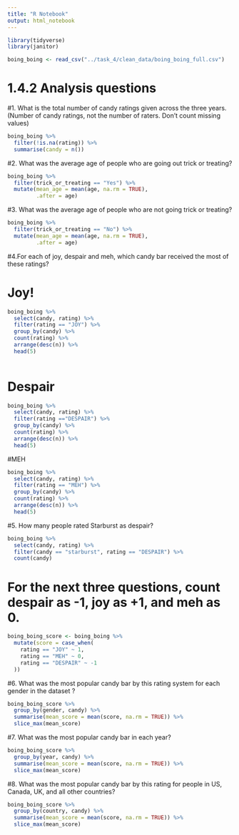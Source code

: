 ```yaml
---
title: "R Notebook"
output: html_notebook
---
```

```r
library(tidyverse)
library(janitor)
```

```r
boing_boing <- read_csv("../task_4/clean_data/boing_boing_full.csv")
```
# 1.4.2 Analysis questions

#1. What is the total number of candy ratings given across the three years. (Number of candy ratings, not the number of raters. Don’t count missing values)

```r
boing_boing %>% 
  filter(!is.na(rating)) %>% 
  summarise(candy = n())
```


#2. What was the average age of people who are going out trick or treating?

```r
boing_boing %>% 
  filter(trick_or_treating == "Yes") %>% 
  mutate(mean_age = mean(age, na.rm = TRUE),
         .after = age)
```


#3. What was the average age of people who are not going trick or treating?

```r
boing_boing %>% 
  filter(trick_or_treating == "No") %>% 
  mutate(mean_age = mean(age, na.rm = TRUE),
         .after = age)
```

#4.For each of joy, despair and meh, which candy bar received the most of these ratings? 

# Joy!

```r
boing_boing %>% 
  select(candy, rating) %>% 
  filter(rating == "JOY") %>% 
  group_by(candy) %>% 
  count(rating) %>% 
  arrange(desc(n)) %>% 
  head(5)
 
```
# Despair

```r
boing_boing %>% 
  select(candy, rating) %>% 
  filter(rating =="DESPAIR") %>% 
  group_by(candy) %>% 
  count(rating) %>% 
  arrange(desc(n)) %>% 
  head(5)
```

#MEH

```r
boing_boing %>% 
  select(candy, rating) %>% 
  filter(rating == "MEH") %>% 
  group_by(candy) %>% 
  count(rating) %>% 
  arrange(desc(n)) %>% 
  head(5)
```

#5. How many people rated Starburst as despair?

```r
boing_boing %>% 
  select(candy, rating) %>% 
  filter(candy == "starburst", rating == "DESPAIR") %>% 
  count(candy)
```
# For the next three questions, count despair as -1, joy as +1, and meh as 0.

```r
boing_boing_score <- boing_boing %>% 
  mutate(score = case_when(
    rating == "JOY" ~ 1,
    rating == "MEH" ~ 0,
    rating == "DESPAIR" ~ -1
  ))
```

#6. What was the most popular candy bar by this rating system for each gender in the dataset ?

```r
boing_boing_score %>% 
  group_by(gender, candy) %>% 
  summarise(mean_score = mean(score, na.rm = TRUE)) %>% 
  slice_max(mean_score)
```

#7. What was the most popular candy bar in each year?
```r
boing_boing_score %>% 
  group_by(year, candy) %>% 
  summarise(mean_score = mean(score, na.rm = TRUE)) %>% 
  slice_max(mean_score)
```
#8. What was the most popular candy bar by this rating for people in US, Canada, UK, and all other countries?
```r
boing_boing_score %>% 
  group_by(country, candy) %>% 
  summarise(mean_score = mean(score, na.rm = TRUE)) %>% 
  slice_max(mean_score)
```

